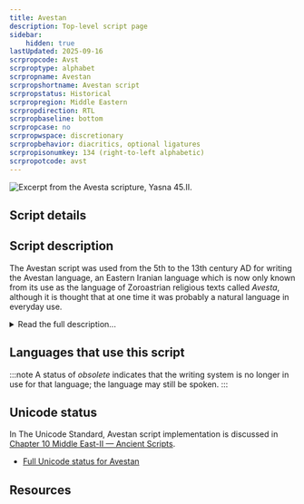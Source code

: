 ```yaml
---
title: Avestan
description: Top-level script page
sidebar:
    hidden: true
lastUpdated: 2025-09-16
scrpropcode: Avst
scrproptype: alphabet
scrpropname: Avestan
scrpropshortname: Avestan script
scrpropstatus: Historical
scrpropregion: Middle Eastern
scrpropdirection: RTL
scrpropbaseline: bottom
scrpropcase: no
scrpropwspace: discretionary
scrpropbehavior: diacritics, optional ligatures
scrpropisonumkey: 134 (right-to-left alphabetic)
scrpropotcode: avst
---
```



![](../images/avst-sample.png "Excerpt from the Avesta scripture, Yasna 45.II.")

## Script details

<ScriptDetails />

## Script description

The Avestan script was used from the 5th to the 13th century AD for writing the Avestan language, an Eastern Iranian language which is now only known from its use as the language of Zoroastrian religious texts called _Avesta_, although it is thought that at one time it was probably a natural language in everyday use.

<details>
<summary>Read the full description...</summary>There are no surviving examples of written Avestan prior to its use as a liturgical language, and it is thought that the Avestan script was created particularly for the purpose of writing religious texts. At that time, many of the Iranian languages were written in the Pahlavi script, but this contained a number of ambiguous symbols and did not represent vowels, so was unsuitable for representing a religious language, the pronunciation of which was important. The script was also used to write religious commentaries in the Middle Persian language; these are called _Pazend_.

Avestan is written from right to left using thirty-seven consonant and sixteen vowel letters. Many of the consonant letters were taken from the various forms of the Pahlavi script, and some of the vowels were taken from the Greek. Some new letters were created by the addition of diacritics to existing forms, and some appear to be original creations. One letter is used only in Pazend texts. There are four optional ligatures in use, for representing sk, šc, št, and ša. Aside from these, letters are not normally joined in a cursive way, although they may be written close enough together to touch.

Punctuation was rarely used in Avestan texts, although words were separated by a dot. Scholars of the script in the 19th century created a punctuation system for use in transcribing texts, including symbols functioning as a colon, semicolon and full stop, and abbreviation and repetition marks. These have been encoded in the Avestan block in Unicode; the Unicode proposal document anticipates that modern users of the script will use them in Avestan texts as well as in transcriptions.
</details>

## Languages that use this script

:::note
A status of _obsolete_ indicates that the writing system is no longer in use for that language; the language may still be spoken.
:::

<WsList script='Avst' wsMax='5' />

## Unicode status

In The Unicode Standard, Avestan script implementation is discussed in [Chapter 10 Middle East-II —  Ancient Scripts](https://www.unicode.org/versions/latest/core-spec/chapter-10/#G29021).

- [Full Unicode status for Avestan](/scrlang/unicode/avst-unicode)



## Resources

<ScriptResources detailSummary='seemore' />

